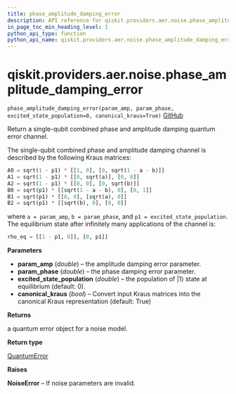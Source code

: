```yaml
---
title: phase_amplitude_damping_error
description: API reference for qiskit.providers.aer.noise.phase_amplitude_damping_error
in_page_toc_min_heading_level: 1
python_api_type: function
python_api_name: qiskit.providers.aer.noise.phase_amplitude_damping_error
---
```


# qiskit.providers.aer.noise.phase\_amplitude\_damping\_error

<span id="qiskit.providers.aer.noise.phase_amplitude_damping_error" />

`phase_amplitude_damping_error(param_amp, param_phase, excited_state_population=0, canonical_kraus=True)` [GitHub](https://github.com/qiskit/qiskit-aer/tree/stable/0.8/qiskit/providers/aer/noise/errors/standard_errors.py "view source code")

Return a single-qubit combined phase and amplitude damping quantum error channel.

The single-qubit combined phase and amplitude damping channel is described by the following Kraus matrices:

```python
A0 = sqrt(1 - p1) * [[1, 0], [0, sqrt(1 - a - b)]]
A1 = sqrt(1 - p1) * [[0, sqrt(a)], [0, 0]]
A2 = sqrt(1 - p1) * [[0, 0], [0, sqrt(b)]]
B0 = sqrt(p1) * [[sqrt(1 - a - b), 0], [0, 1]]
B1 = sqrt(p1) * [[0, 0], [sqrt(a), 0]]
B2 = sqrt(p1) * [[sqrt(b), 0], [0, 0]]
```

where `a = param_amp`, `b = param_phase`, and `p1 = excited_state_population`. The equilibrium state after infinitely many applications of the channel is:

```python
rho_eq = [[1 - p1, 0]], [0, p1]]
```

**Parameters**

*   **param\_amp** (*double*) – the amplitude damping error parameter.
*   **param\_phase** (*double*) – the phase damping error parameter.
*   **excited\_state\_population** (*double*) – the population of $|1\rangle$ state at equilibrium (default: 0).
*   **canonical\_kraus** (*bool*) – Convert input Kraus matrices into the canonical Kraus representation (default: True)

**Returns**

a quantum error object for a noise model.

**Return type**

[QuantumError](qiskit.providers.aer.noise.QuantumError "qiskit.providers.aer.noise.QuantumError")

**Raises**

**NoiseError** – If noise parameters are invalid.


